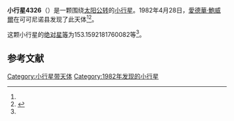 {{Infobox planet
| bgcolour = #FFFFC0
| name = 4326 McNally
| symbol = 
| image = 
| caption = 
| discovery = yes
| discovery_ref = 
| discoverer = [[愛德華·鮑威爾|愛德華·鮑威爾]]
| discovery_site = [[可可尼诺县|可可尼诺县]] 
| discovered = 1982年4月28日
| designations = yes
| mp_name = 
| named_after = 
| alt_names = 1982 HS1/ 1987 EA1
| mp_category = [[主带小行星|主带小行星]]
| orbit_ref = <ref name="a">[http://ssd.jpl.nasa.gov/sbdb.cgi?sstr=4326 4326 McNally] {{Wayback|url=http://ssd.jpl.nasa.gov/sbdb.cgi?sstr=4326 |date=20210717223447 }}，小行星數據庫瀏覽器（JPL Small-Body Database Browser）－[[美国国家航空航天局|美国国家航空航天局]]喷气推进实验室</ref>
| epoch = 2456400.5 (2013年4月18日更新)
| aphelion = {{convert|3.718523225974711|AU|km|3|abbr=on|lk=out}}
| perihelion = {{convert|2.41289409140312|AU|km|3|abbr=on}}
| semimajor = {{convert|3.065708658688916|AU|km|3|abbr=on}}
| eccentricity = 0.212940837
| period = 1960.625955 [[日|日]]<br />5.37[[儒略年|儒略年]]
| avg_speed = 
| inclination = 4.285640186073729
| asc_node = 110.0135894906932
| mean_anomaly = 
| arg_peri = 153.1592181760082
| satellites = 
| physical_characteristics = yes
| dimensions = 
| mass = 
| density = 
| surface_grav = 
| escape_velocity = 
| sidereal_day = 
| axial_tilt = 
| pole_ecliptic_lat = 
| pole_ecliptic_lon = 
| albedo = 
| temperatures= 
| temp_name1 = 
| mean_temp_1 = 
| max_temp_1 = 
| temp_name2 = 
| max_temp_2 = 
| spectral_type = 
| abs_magnitude = 153.1592181760082
}}

'''小行星4326'''（{{lang-en|4326 McNally}}）是一颗围绕[[太阳|太阳]][[公转|公转]]的[[小行星|小行星]]。1982年4月28日，[[愛德華·鮑威爾|愛德華·鮑威爾]]在可可尼诺县发现了此天体<ref name="a" /><ref>{{cite news|title=小行星列表|url=http://cfa-www.harvard.edu/iau/lists/NumberedMPs.txt|accessdate=2013-07-08|newspaper=哈佛大学|archive-date=2008-05-17|archive-url=https://web.archive.org/web/20080517010638/http://cfa-www.harvard.edu/iau/lists/NumberedMPs.txt|dead-url=no}}</ref>。

这颗小行星的[[绝对星等|绝对星等]]为153.1592181760082等<ref name="a" />。

==参考文献==
{{reflist}}
{{Minor Planet Number|[[小行星4325|小行星4325]]|[[小行星4327|小行星4327]]}}

{{小天体}}

[[Category:小行星带天体|Category:小行星带天体]]
[[Category:1982年发现的小行星|Category:1982年发现的小行星]]

{{asteroid-stub}}